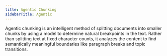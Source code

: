 ```yaml
---
title: Agentic Chunking
sidebarTitle: Agentic
---
```


Agentic chunking is an intelligent method of splitting documents into smaller chunks by using a model to determine natural breakpoints in the text.
Rather than splitting text at fixed character counts, it analyzes the content to find semantically meaningful boundaries like paragraph breaks and topic transitions.

<Snippet file="chunking-agentic.mdx" />
